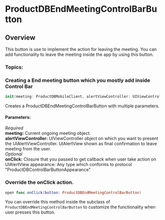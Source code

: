 
# ProductDBEndMeetingControlBarButton
## Overview
This button is use to implement the action for leaving the meeting. You can add functionality to leave the meeting 
inside the app by using this button.


### Topics:

### Creating a End meeting button which you mostly add inside Control Bar

```swift
init(meeting: ProductDBMobileClient, alertViewController: UIViewController , onClick:((ProductDBEndMeetingControlBarButton, ProductDBLeaveDialog.ProductDBLeaveDialogAlertButtonType)->Void)? = nil, appearance: ProductDBControlBarButtonAppearance = AppTheme.shared.controlBarButtonAppearance)
```
Creates a ProductDBEndMeetingControlBarButton with multiple parameters. 

#### Parameters:
*Required*   
**meeting:** Current ongoing meeting object.   
**alertViewController:** UIViewController object on which you want to present the UIAlertViewController. UIAlertView shown as final confirmation
to leave meeting from the user.    
*Optional*  
**onClick:** Closure that you passed to get callback when user take action on UIAlertView 
appearance: Any type which conforms to protocol "ProductDBControlBarButtonAppearance"  


### Override the onClick action. 
```swift 
open func onClick(button: ProductDBEndMeetingControlBarButton) 
```
You can override this method inside the subclass of `ProductDBEndMeetingControlBarButton` to customize the functionality when user presses this button. 
